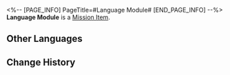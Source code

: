 <%-- [PAGE_INFO]
PageTitle=#Language Module#
[END_PAGE_INFO] --%>
{{Item Infobox
|id          = 140165
|image       = Item Language Module.png{{subst:void|<!--$UPLOAD:<<SpriteOutput/ItemFigures/140013.png>-<Item Language Module.png>-<Item Icons>>-->}}
|type        = Mission Item
|invCategory = Missions
|rarity      = 3
|effect      = 
|description = A chip for regulating language mastery, especially for standard-issue Belobogian Automaton.
}}
'''Language Module''' is a [[Mission Item]].

==Other Languages==
{{Other Languages
|en   = Language Module
|zhs  = 逻辑语言中枢
|zht  = 邏輯語言中樞
|ja   = 言語ロジックモジュール
|ko   = 언어 로직 중추
|es   = Módulo de lenguaje
|fr   = Module de langue
|ru   = Языковой модуль
|th   = โมดูลตรรกะภาษา
|vi   = Trung Khu Ngôn Ngữ Logic
|de   = Sprachmodul
|id   = Modul Bahasa
|pt   = Módulo de Linguagem
}}

==Change History==
{{Change History|1.0}}